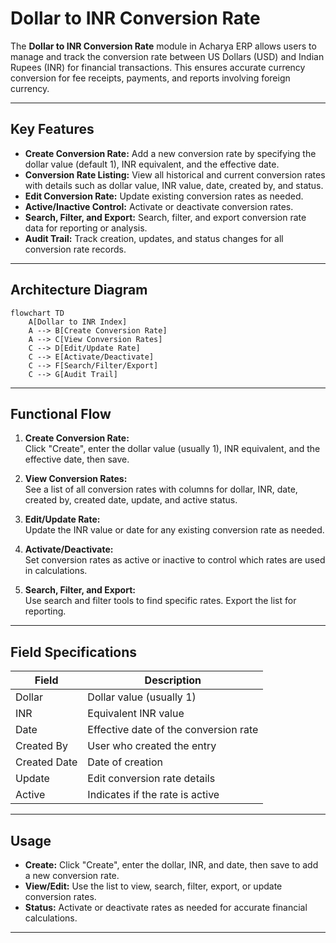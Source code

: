 # Dollar to INR Conversion Rate

The **Dollar to INR Conversion Rate** module in Acharya ERP allows users to manage and track the conversion rate between US Dollars (USD) and Indian Rupees (INR) for financial transactions. This ensures accurate currency conversion for fee receipts, payments, and reports involving foreign currency.

---

## Key Features

- **Create Conversion Rate:** Add a new conversion rate by specifying the dollar value (default 1), INR equivalent, and the effective date.
- **Conversion Rate Listing:** View all historical and current conversion rates with details such as dollar value, INR value, date, created by, and status.
- **Edit Conversion Rate:** Update existing conversion rates as needed.
- **Active/Inactive Control:** Activate or deactivate conversion rates.
- **Search, Filter, and Export:** Search, filter, and export conversion rate data for reporting or analysis.
- **Audit Trail:** Track creation, updates, and status changes for all conversion rate records.

---

## Architecture Diagram

```mermaid
flowchart TD
    A[Dollar to INR Index]
    A --> B[Create Conversion Rate]
    A --> C[View Conversion Rates]
    C --> D[Edit/Update Rate]
    C --> E[Activate/Deactivate]
    C --> F[Search/Filter/Export]
    C --> G[Audit Trail]
```

---

## Functional Flow

1. **Create Conversion Rate:**  
   Click "Create", enter the dollar value (usually 1), INR equivalent, and the effective date, then save.

2. **View Conversion Rates:**  
   See a list of all conversion rates with columns for dollar, INR, date, created by, created date, update, and active status.

3. **Edit/Update Rate:**  
   Update the INR value or date for any existing conversion rate as needed.

4. **Activate/Deactivate:**  
   Set conversion rates as active or inactive to control which rates are used in calculations.

5. **Search, Filter, and Export:**  
   Use search and filter tools to find specific rates. Export the list for reporting.

---

## Field Specifications

| Field        | Description                              |
|--------------|------------------------------------------|
| Dollar       | Dollar value (usually 1)                 |
| INR          | Equivalent INR value                     |
| Date         | Effective date of the conversion rate    |
| Created By   | User who created the entry               |
| Created Date | Date of creation                         |
| Update       | Edit conversion rate details             |
| Active       | Indicates if the rate is active          |

---

## Usage

- **Create:** Click "Create", enter the dollar, INR, and date, then save to add a new conversion rate.
- **View/Edit:** Use the list to view, search, filter, export, or update conversion rates.
- **Status:** Activate or deactivate rates as needed for accurate financial calculations.

---
